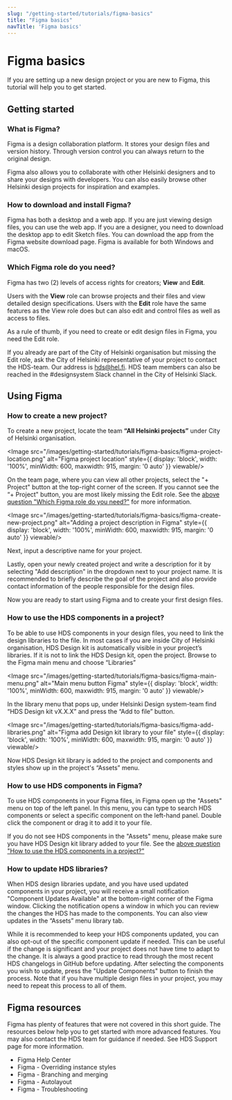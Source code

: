 ```yaml
---
slug: "/getting-started/tutorials/figma-basics"
title: "Figma basics"
navTitle: 'Figma basics'
---
```



# Figma basics

<LeadParagraph>If you are setting up a new design project or you are new to Figma, this tutorial will help you to get started.</LeadParagraph>

## Getting started

### What is Figma?
Figma is a design collaboration platform. It stores your design files and version history. Through version control you can always return to the original design.

Figma also allows you to collaborate with other Helsinki designers and to share your designs with developers. You can also easily browse other Helsinki design projects for inspiration and examples.

### How to download and install Figma?
Figma has both a desktop and a web app. If you are just viewing design files, you can use the web app. If you are a designer, you need to download the desktop app to edit Sketch files. You can download the app from the <ExternalLink href="https://www.figma.com/downloads/">Figma website download page</ExternalLink>. Figma is available for both Windows and macOS.

### Which Figma role do you need?
Figma has two (2) levels of access rights for creators; **View** and **Edit**. 

Users with the **View** role can browse projects and their files and view detailed design specifications. Users with the **Edit** role have the same features as the View role does but can also edit and control files as well as access to files. 

As a rule of thumb, if you need to create or edit design files in Figma, you need the Edit role.

If you already are part of the City of Helsinki organisation but missing the Edit role, ask the City of Helsinki representative of your project to contact the HDS-team. Our address is [hds@hel.fi](mailto:hds@hel.fi). HDS team members can also be reached in the <ExternalLink href="https://helsinkicity.slack.com/archives/CHCV3KTHA">#designsystem Slack channel</ExternalLink> in the City of Helsinki Slack.

## Using Figma

### How to create a new project?

To create a new project, locate the team **“All Helsinki projects”** under City of Helsinki organisation. 

<Image src="/images/getting-started/tutorials/figma-basics/figma-project-location.png" alt="Figma project location" style={{ display: 'block', width: '100%', minWidth: 600, maxwidth: 915, margin: '0 auto' }} viewable/> 

On the team page, where you can view all other projects, select the "+ Project" button at the top-right corner of the screen. If you cannot see the “+ Project" button, you are most likely missing the Edit role. See the [above question "Which Figma role do you need?"](#which-figma-role-do-you-need) for more information.

<Image src="/images/getting-started/tutorials/figma-basics/figma-create-new-project.png" alt="Adding a project description in Figma" style={{ display: 'block', width: '100%', minWidth: 600, maxwidth: 915, margin: '0 auto' }} viewable/>

Next, input a descriptive name for your project. 

Lastly, open your newly created project and write a description for it by selecting "Add description" in the dropdown next to your project name. It is recommended to briefly describe the goal of the project and also provide contact information of the people responsible for the design files.

Now you are ready to start using Figma and to create your first design files.

### How to use the HDS components in a project?
To be able to use HDS components in your design files, you need to link the design libraries to the file. In most cases if you are inside City of Helsinki organisation, HDS Design kit is automatically visible in your project’s libraries. If it is not to link the HDS Design kit, open the project. Browse to the Figma main menu and choose “Libraries” 

<Image src="/images/getting-started/tutorials/figma-basics/figma-main-menu.png" alt="Main menu button Figma" style={{ display: 'block', width: '100%', minWidth: 600, maxwidth: 915, margin: '0 auto' }} viewable/>

In the library menu that pops up, under Helsinki Design system-team find “HDS Design kit vX.X.X” and press the “Add to file” button. 

<Image src="/images/getting-started/tutorials/figma-basics/figma-add-libraries.png" alt="Figma add Design kit library to your file" style={{ display: 'block', width: '100%', minWidth: 600, maxwidth: 915, margin: '0 auto' }} viewable/>

Now HDS Design kit library is added to the project and components and styles show up in the project's “Assets” menu.

### How to use HDS components in Figma?
To use HDS components in your Figma files, in Figma open up the "Assets" menu on top of the left panel. In this menu, you can type to search HDS components or select a specific component on the left-hand panel. Double click the component or drag it to add it to your file.

If you do not see HDS components in the "Assets" menu, please make sure you have HDS Design kit library added to your file. See the [above question "How to use the HDS components in a project?"](#how-to-use-the-hds-components-in-a-project)

### How to update HDS libraries?
When HDS design libraries update, and you have used updated components in your project, you will receive a small notification "Component Updates Available" at the bottom-right corner of the Figma window. Clicking the notification opens a window in which you can review the changes the HDS has made to the components. You can also view updates in the “Assets” menu library tab.

While it is recommended to keep your HDS components updated, you can also opt-out of the specific component update if needed. This can be useful if the change is significant and your project does not have time to adapt to the change. It is always a good practice to read through the <ExternalLink href="https://github.com/City-of-Helsinki/helsinki-design-system/releases">most recent HDS changelogs in GitHub</ExternalLink> before updating. After selecting the components you wish to update, press the "Update Components" button to finish the process. Note that if you have multiple design files in your project, you may need to repeat this process to all of them.

## Figma resources
Figma has plenty of features that were not covered in this short guide. The resources below help you to get started with more advanced features. You may also contact the HDS team for guidance if needed. See <InternalLink href="/about">HDS Support page</InternalLink> for more information.

- <ExternalLink href="https://help.figma.com/hc/en-us">Figma Help Center</ExternalLink>
- <ExternalLink href="https://help.figma.com/hc/en-us/articles/360039150733-Apply-overrides-to-instances">Figma - Overriding instance styles</ExternalLink>
- <ExternalLink href="https://help.figma.com/hc/en-us/sections/5665686755479-Branching-and-merging">Figma - Branching and merging</ExternalLink>
- <ExternalLink href="https://help.figma.com/hc/en-us/articles/360040451373-Explore-auto-layout-properties">Figma - Autolayout</ExternalLink>
- <ExternalLink href="https://help.figma.com/hc/en-us/sections/1500000378401-Troubleshoot">Figma - Troubleshooting</ExternalLink>
